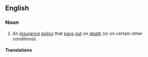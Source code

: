 {{also|life-assurance}}
==English==

===Noun===
{{en-noun|-}}

# An [[insurance]] [[policy]] that [[pay]]s [[out]] on [[death]] (or on certain other conditions).

====Translations====
{{trans-see|insurance policy|life insurance}}